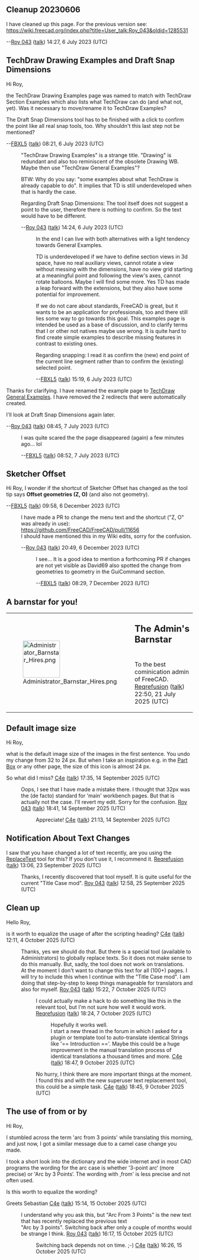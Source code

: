 == Cleanup 20230606 ==

I have cleaned up this page. For the previous version see:
https://wiki.freecad.org/index.php?title=User_talk:Roy_043&oldid=1285531

--[[User:Roy 043|Roy 043]] ([[User talk:Roy 043|talk]]) 14:27, 6 July 2023 (UTC)

== TechDraw Drawing Examples and Draft Snap Dimensions ==

Hi Roy, 

the TechDraw Drawing Examples page was named to match with TechDraw Section Examples which also lists what TechDraw can do (and what not, yet). Was it necessary to move/rename it to TechDraw Examples? 

The Draft Snap Dimensions tool has to be finished with a click to confirm the point like all real snap tools, too. Why shouldn't this last step not be mentioned?

--[[User:FBXL5|FBXL5]] ([[User talk:FBXL5|talk]]) 08:21, 6 July 2023 (UTC)

: "TechDraw Drawing Examples" is a strange title. "Drawing" is redundant and also too reminiscent of the obsolete Drawing WB. Maybe then use "TechDraw General Examples"?

: BTW: Why do you say: "some examples about what TechDraw is already capable to do". It implies that TD is still underdeveloped when that is hardly the case.

: Regarding Draft Snap Dimensions: The tool itself does not suggest a point to the user, therefore there is nothing to confirm. So the text would have to be different.

: --[[User:Roy 043|Roy 043]] ([[User talk:Roy 043|talk]]) 14:24, 6 July 2023 (UTC)

:: In the end I can live with both alternatives with a light tendency towards General Examples.

:: TD is underdeveloped if we have to define section views in 3d space, have no real auxiliary views, cannot rotate a view without messing with the dimensions, have no view grid starting at a meaningful point and following the view's axes, cannot rotate balloons. Maybe I will find some more. Yes TD has made a leap forward with the extensions, but they also have some potential for improvement.

:: If we do not care about standards, FreeCAD is great, but it wants to be an application for professionals, too and there still lies some way to go towards this goal. This examples page is intended be used as a base of discussion, and to clarify terms that I or other not natives maybe use wrong. It is quite hard to find create simple examples to describe missing features in contrast to existing ones.

:: Regarding snapping: I read it as confirm the (new) end point of the current line segment rather than to confirm the (existing) selected point.

::--[[User:FBXL5|FBXL5]] ([[User talk:FBXL5|talk]]) 15:19, 6 July 2023 (UTC)

Thanks for clarifying. I have renamed the example page to [[TechDraw_General_Examples|TechDraw General Examples]]. I have removed the 2 redirects that were automatically created.

I'll look at Draft Snap Dimensions again later.

--[[User:Roy 043|Roy 043]] ([[User talk:Roy 043|talk]]) 08:45, 7 July 2023 (UTC)

: I was quite scared the the page disappeared (again) a few minutes ago...  lol

: --[[User:FBXL5|FBXL5]] ([[User talk:FBXL5|talk]]) 08:52, 7 July 2023 (UTC)

== Sketcher Offset ==

Hi Roy, I wonder if the shortcut of Sketcher Offset has changed as the tool tip says '''Offset geometries (Z, O)''' (and also not geometry).

--[[User:FBXL5|FBXL5]] ([[User talk:FBXL5|talk]]) 09:58, 6 December 2023 (UTC)

: I have made a PR to change the menu text and the shortcut ("Z, O" was already in use):
: https://github.com/FreeCAD/FreeCAD/pull/11656
: I should have mentioned this in my Wiki edits, sorry for the confusion.

: --[[User:Roy 043|Roy 043]] ([[User talk:Roy 043|talk]]) 20:49, 6 December 2023 (UTC)

::I see... It is a good idea to mention a forthcoming PR if changes are not yet visible as David69 also spotted the change from geometries to geometry in the GuiCommand section.

::--[[User:FBXL5|FBXL5]] ([[User talk:FBXL5|talk]]) 08:29, 7 December 2023 (UTC)

== A barnstar for you! ==

{| style="background-color: #fdffe7; border: 1px solid #fceb92;"
|rowspan="2" style="vertical-align: middle; padding: 5px;" | [[File:Administrator Barnstar Hires.png|100px]]
|style="font-size: x-large; padding: 3px 3px 0 3px; height: 1.5em;" | '''The Admin's Barnstar'''
|-
|style="vertical-align: middle; padding: 3px;" | To the best cominication admin of FreeCAD. [[User:Reqrefusion|Reqrefusion]] ([[User talk:Reqrefusion|talk]]) 22:50, 21 July 2025 (UTC)
|}

== Default image size ==

Hi Roy,

what is the default image size of the images in the first sentence. You undo my change from 32 to 24 px. But when I take an inspiration e.g. in the [[Part Box]] or any other page, the size of this icon is almost 24 px.

So what did I miss? [[User:C4e|C4e]] ([[User talk:C4e|talk]]) 17:35, 14 September 2025 (UTC)

:Oops, I see that I have made a mistake there. I thought that 32px was the (de facto) standard for 'main' workbench pages. But that is actually not the case. I'll revert my edit. Sorry for the confusion. [[User:Roy 043|Roy 043]] ([[User talk:Roy 043|talk]]) 18:41, 14 September 2025 (UTC)
::Appreciate! [[User:C4e|C4e]] ([[User talk:C4e|talk]]) 21:13, 14 September 2025 (UTC)

== Notification About Text Changes ==

I saw that you have changed a lot of text recently, are you using the [[Special:ReplaceText|ReplaceText]] tool for this? If you don't use it, I recommend it. [[User:Reqrefusion|Reqrefusion]] ([[User talk:Reqrefusion|talk]]) 13:06, 23 September 2025 (UTC)

:Thanks, I recently discovered that tool myself. It is quite useful for the current "Title Case mod". [[User:Roy 043|Roy 043]] ([[User talk:Roy 043|talk]]) 12:58, 25 September 2025 (UTC)

== Clean up {{Emphasis|See also:}} ==

Hello Roy,

is it worth to equalize the usage of {{Emphasis|See also:}} after the scripting heading? [[User:C4e|C4e]] ([[User talk:C4e|talk]]) 12:11, 4 October 2025 (UTC)

:Thanks, yes we should do that. But there is a special tool (available to Administrators) to globally replace texts. So it does not make sense to do this manually. But, sadly, the tool does not work on translations.
:At the moment I don't want to change this text for all (100+) pages. I will try to include this when I continue with the "Title Case mod". I am doing that step-by-step to keep things manageable for translators and also for myself. [[User:Roy 043|Roy 043]] ([[User talk:Roy 043|talk]]) 15:22, 7 October 2025 (UTC)
::I could actually make a hack to do something like this in the relevant tool, but I'm not sure how well it would work. [[User:Reqrefusion|Reqrefusion]] ([[User talk:Reqrefusion|talk]]) 18:24, 7 October 2025 (UTC)
:::Hopefully it works well.
:::I start a new thread in the forum in which I asked for a plugin or template tool to auto-translate identical Strings like '== Introduction =='. Maybe this could be a huge improvement in the manual translation process of identical translations a thousand times and more. [[User:C4e|C4e]] ([[User talk:C4e|talk]]) 18:47, 9 October 2025 (UTC)
::No hurry, I think there are more important things at the moment. I found this and with the new superuser text replacement tool, this could be a simple task. [[User:C4e|C4e]] ([[User talk:C4e|talk]]) 18:45, 9 October 2025 (UTC)

== The use of from or by ==

Hi Roy,

I stumbled across the term 'arc from 3 points' while translating this morning, and just now, I got a similar message due to a camel case change you made.

I took a short look into the dictionary and the wide internet and in most CAD programs the wording for the arc case is whether '3-point arc‘ (more precise) or 'Arc by 3 Points‘. The wording with ‚from' is less precise and not often used.

Is this worth to equalize the wording?

Greets Sebastian [[User:C4e|C4e]] ([[User talk:C4e|talk]]) 15:14, 15 October 2025 (UTC)

:I understand why you ask this, but "Arc From 3 Points" is the new text that has recently replaced the previous text
:"Arc by 3 points". Switching back after only a couple of months would be strange I think. [[User:Roy 043|Roy 043]] ([[User talk:Roy 043|talk]]) 16:17, 15 October 2025 (UTC)
::Switching back depends not on time. ;-) [[User:C4e|C4e]] ([[User talk:C4e|talk]]) 16:26, 15 October 2025 (UTC)